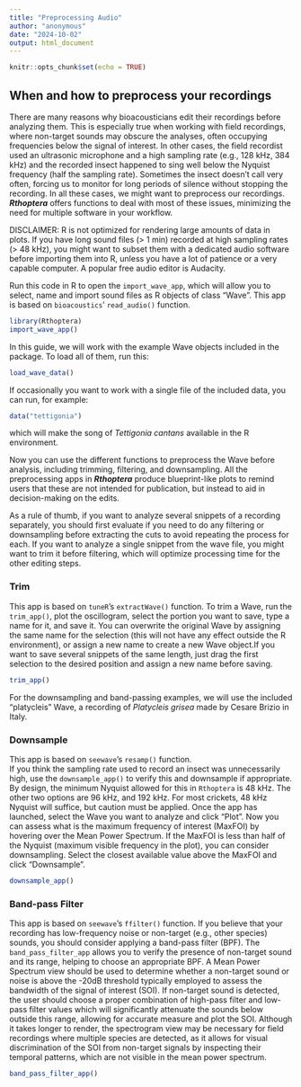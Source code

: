 ```yaml
---
title: "Preprocessing Audio"
author: "anonymous"
date: "2024-10-02"
output: html_document
---
```


```r
knitr::opts_chunk$set(echo = TRUE)
```

## When and how to preprocess your recordings

There are many reasons why bioacousticians edit their recordings before analyzing them. This is especially true when working with field recordings, where non-target sounds may obscure the analyses, often occupying frequencies below the signal of interest. In other cases, the field recordist used an ultrasonic microphone and a high sampling rate (e.g., 128 kHz, 384 kHz) and the recorded insect happened to sing well  below the Nyquist frequency (half the sampling rate). Sometimes the insect doesn't call very often, forcing us to monitor for long periods of silence without stopping the recording. In all these cases, we might want to preprocess our recordings. ***Rthoptera*** offers functions to deal with most of these issues, minimizing the need for multiple software in your workflow. 

DISCLAIMER: R is not optimized for rendering large amounts of data in plots. If you have long sound files (> 1 min) recorded at high sampling rates (> 48 kHz), you might want to subset them with a dedicated audio software before importing them into R, unless you have a lot of patience or a very capable computer. A popular free audio editor is Audacity. 

Run this code in R to open the `import_wave_app`, which will allow you to select, name and import sound files as R objects of class "Wave". This app is based on `bioacoustics`' `read_audio()` function.

```r
library(Rthoptera)
import_wave_app()
```

In this guide, we will work with the example Wave objects included in the package. To load all of them, run this:

```r
load_wave_data()
```

If occasionally you want to work with a single file of the included data, you can run, for example:
```r
data("tettigonia")
```
which will make the song of *Tettigonia cantans* available in the R environment. 

Now you can use the different functions to preprocess the Wave before analysis, including trimming, filtering, and downsampling. All the preprocessing apps in ***Rthoptera*** produce blueprint-like plots to remind users that these are not intended for publication, but instead to aid in decision-making on the edits. 

As a rule of thumb, if you want to analyze several snippets of a recording separately, you should first evaluate if you need to do any filtering or downsampling before extracting the cuts to avoid repeating the process for each. If you want to analyze a single snippet from the wave file, you might want to trim it before filtering, which will optimize processing time for the other editing steps. 

### Trim
This app is based on `tuneR`'s `extractWave()` function. To trim a Wave, run the `trim_app()`, plot the oscillogram, select the portion you want to save, type a name for it, and save it. You can overwrite the original Wave by assigning the same name for the selection (this will not have any effect outside the R environment), or assign a new name to create a new Wave object.If you want to save several snippets of the same length, just drag the first selection to the desired position and assign a new name before saving. 

```r
trim_app()
```

For the downsampling and band-passing examples, we will use the included "platycleis" Wave, a recording of *Platycleis grisea* made by Cesare Brizio in Italy. 

### Downsample
This app is based on `seewave`'s `resamp()` function.  
If you think the sampling rate used to record an insect was unnecessarily high, use the `downsample_app()` to verify this and downsample if appropriate. By design, the minimum Nyquist allowed for this in `Rthoptera` is 48 kHz. The other two options are 96 kHz, and 192 kHz. For most crickets, 48 kHz Nyquist will suffice, but caution must be applied. Once the app has launched, select the Wave you want to analyze and click "Plot". Now you can assess what is the maximum frequency of interest (MaxFOI) by hovering over the Mean Power Spectrum. If the MaxFOI is less than half of the Nyquist (maximum visible frequency in the plot), you can consider downsampling. Select the closest available value above the MaxFOI and click "Downsample". 

```r
downsample_app()
```

### Band-pass Filter

This app is based on `seewave`'s `ffilter()` function.  If you believe that your recording has low-frequency noise or non-target (e.g., other species) sounds, you should consider applying a band-pass filter (BPF). The `band_pass_filter_app` allows you to verify the presence of non-target sound and its range, helping to choose an appropriate BPF. A Mean Power Spectrum view should be used to determine whether a non-target sound or noise is above the -20dB threshold typically employed to assess the bandwidth of the signal of interest (SOI). If non-target sound is detected, the user should choose a proper combination of high-pass filter and low-pass filter values which will significantly attenuate the sounds below outside this range, allowing for accurate measure and plot the SOI. Although it takes longer to render, the spectrogram view may be necessary for field recordings where multiple species are detected, as it allows for visual discrimination of the SOI from non-target signals by inspecting their temporal patterns, which are not visible in the mean power spectrum. 

```r
band_pass_filter_app()
```


